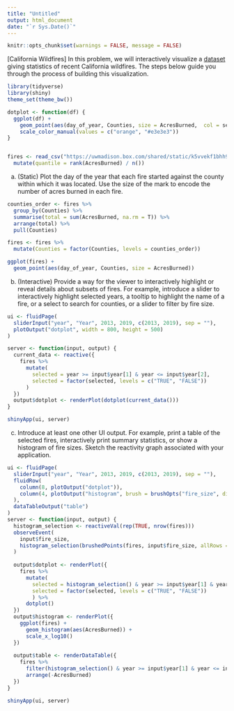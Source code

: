 ```yaml
---
title: "Untitled"
output: html_document
date: "`r Sys.Date()`"
---
```


```r
knitr::opts_chunk$set(warnings = FALSE, message = FALSE)
```

[California Wildfires] In this problem, we will interactively visualize a
[dataset](https://uwmadison.box.com/shared/static/k5vvekf1bhh9e16qb9s66owygc70t7dm.csv)
giving statistics of recent California wildfires. The steps below guide you
through the process of building this visualization.

```r
library(tidyverse)
library(shiny)
theme_set(theme_bw())

dotplot <- function(df) {
  ggplot(df) +
    geom_point(aes(day_of_year, Counties, size = AcresBurned,  col = selected)) +
    scale_color_manual(values = c("orange", "#e3e3e3"))
}


fires <- read_csv("https://uwmadison.box.com/shared/static/k5vvekf1bhh9e16qb9s66owygc70t7dm.csv") %>%
  mutate(quantile = rank(AcresBurned) / n())
```
    
a. (Static) Plot the day of the year that each fire started against the
county within which it was located. Use the size of the mark to encode the
number of acres burned in each fire.

```r
counties_order <- fires %>%
  group_by(Counties) %>%
  summarise(total = sum(AcresBurned, na.rm = T)) %>%
  arrange(total) %>%
  pull(Counties)

fires <- fires %>%
  mutate(Counties = factor(Counties, levels = counties_order))

ggplot(fires) +
  geom_point(aes(day_of_year, Counties, size = AcresBurned))
```

b. (Interactive) Provide a way for the viewer to interactively highlight or
reveal details about subsets of fires. For example, introduce a slider to
interactively highlight selected years, a tooltip to highlight the name of a
fire, or a select to search for counties, or a slider to filter by fire
size.

```r
ui <- fluidPage(
  sliderInput("year", "Year", 2013, 2019, c(2013, 2019), sep = ""),
  plotOutput("dotplot", width = 800, height = 500)
)

server <- function(input, output) {
  current_data <- reactive({
    fires %>%
      mutate(
        selected = year >= input$year[1] & year <= input$year[2],
        selected = factor(selected, levels = c("TRUE", "FALSE"))
      )
  })
  output$dotplot <- renderPlot(dotplot(current_data()))
}

shinyApp(ui, server)
```

c. Introduce at least one other UI output. For example, print a table of the
selected fires, interactively print summary statistics, or show a histogram
of fire sizes. Sketch the reactivity graph associated with your application.

```r
ui <- fluidPage(
  sliderInput("year", "Year", 2013, 2019, c(2013, 2019), sep = ""),
  fluidRow(
    column(8, plotOutput("dotplot")),
    column(4, plotOutput("histogram", brush = brushOpts("fire_size", direction = "x")))
  ),
  dataTableOutput("table")
)
server <- function(input, output) {
  histogram_selection <- reactiveVal(rep(TRUE, nrow(fires)))
  observeEvent(
    input$fire_size,
    histogram_selection(brushedPoints(fires, input$fire_size, allRows = TRUE)$selected_)
  )
  
  output$dotplot <- renderPlot({
    fires %>%
      mutate(
        selected = histogram_selection() & year >= input$year[1] & year <= input$year[2],
        selected = factor(selected, levels = c("TRUE", "FALSE"))
        ) %>%
      dotplot()
  })
  output$histogram <- renderPlot({
    ggplot(fires) +
      geom_histogram(aes(AcresBurned)) +
      scale_x_log10()
  })
  
  output$table <- renderDataTable({
    fires %>%
      filter(histogram_selection() & year >= input$year[1] & year <= input$year[2]) %>%
      arrange(-AcresBurned)
  })
}

shinyApp(ui, server)
```

